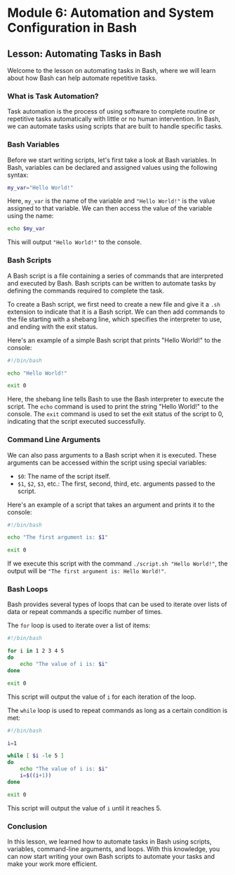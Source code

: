 # Module 6: Automation and System Configuration in Bash

## Lesson: Automating Tasks in Bash

Welcome to the lesson on automating tasks in Bash, where we will learn about how Bash can help automate repetitive tasks.

### What is Task Automation?

Task automation is the process of using software to complete routine or repetitive tasks automatically with little or no human intervention. In Bash, we can automate tasks using scripts that are built to handle specific tasks.

### Bash Variables

Before we start writing scripts, let's first take a look at Bash variables. In Bash, variables can be declared and assigned values using the following syntax:

```bash
my_var="Hello World!"
```

Here, `my_var` is the name of the variable and `"Hello World!"` is the value assigned to that variable. We can then access the value of the variable using the name:

```bash
echo $my_var
```

This will output `"Hello World!"` to the console.

### Bash Scripts

A Bash script is a file containing a series of commands that are interpreted and executed by Bash. Bash scripts can be written to automate tasks by defining the commands required to complete the task.

To create a Bash script, we first need to create a new file and give it a `.sh` extension to indicate that it is a Bash script. We can then add commands to the file starting with a shebang line, which specifies the interpreter to use, and ending with the exit status.

Here's an example of a simple Bash script that prints "Hello World!" to the console:

```bash
#!/bin/bash

echo "Hello World!"

exit 0
```

Here, the shebang line tells Bash to use the Bash interpreter to execute the script. The `echo` command is used to print the string "Hello World!" to the console. The `exit` command is used to set the exit status of the script to 0, indicating that the script executed successfully.

### Command Line Arguments

We can also pass arguments to a Bash script when it is executed. These arguments can be accessed within the script using special variables:

- `$0`: The name of the script itself.
- `$1`, `$2`, `$3`, etc.: The first, second, third, etc. arguments passed to the script.

Here's an example of a script that takes an argument and prints it to the console:

```bash
#!/bin/bash

echo "The first argument is: $1"

exit 0
```

If we execute this script with the command `./script.sh "Hello World!"`, the output will be `"The first argument is: Hello World!"`.

### Bash Loops

Bash provides several types of loops that can be used to iterate over lists of data or repeat commands a specific number of times.

The `for` loop is used to iterate over a list of items:

```bash
#!/bin/bash

for i in 1 2 3 4 5
do
    echo "The value of i is: $i"
done

exit 0
```

This script will output the value of `i` for each iteration of the loop.

The `while` loop is used to repeat commands as long as a certain condition is met:

```bash
#!/bin/bash

i=1

while [ $i -le 5 ]
do
    echo "The value of i is: $i"
    i=$((i+1))
done

exit 0
```

This script will output the value of `i` until it reaches 5.

### Conclusion

In this lesson, we learned how to automate tasks in Bash using scripts, variables, command-line arguments, and loops. With this knowledge, you can now start writing your own Bash scripts to automate your tasks and make your work more efficient.